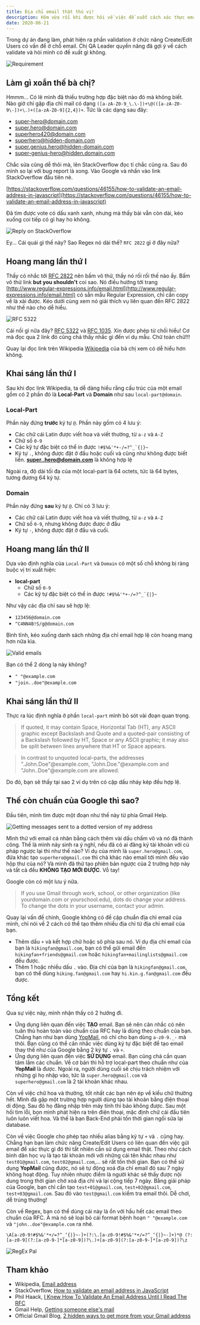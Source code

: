 ```yaml
---
title: Địa chỉ email thật thú vị!
description: Hôm vừa rồi khi được hỏi về việc đề xuất cách xác thực email, mình phát hiện ra nhiều điều mới về cấu trúc chuẩn của email.
date: 2020-06-21
---
```


Trong dự án đang làm, phát hiện ra phần validation ở chức năng Create/Edit Users có vấn để ở chỗ email. Chị QA Leader quyền năng đã gợi ý về cách validate và hỏi mình có đề xuất gì không.

![Requirement](/assets/tutorials/dia-chi-email-that-thu-vi/requirement.jpg)

## Làm gì xoắn thế bà chị?

Hmmm... Có lẽ mình đã thiếu trường hợp đặc biệt nào đó mà không biết. Nào giờ chỉ gặp địa chỉ mail có dạng `([a-zA-Z0-9_\.\-])+\@(([a-zA-Z0-9\-])+\.)+([a-zA-Z0-9]{2,4})+`. Tức là các dạng sau đây:

- super-hero@domain.com
- super.hero@domain.com
- superhero420@domain.com
- superhero@hidden-domain.com
- super.genius.hero@hidden-domain.com
- super-genius-hero@hidden.domain.com

Chắc sửa cũng dễ thôi mà, lên StackOverflow đọc tí chắc cũng ra. Sau đó mình so lại với bug report là xong. Vào Google và nhấn vào link StackOverflow đầu tiên nè.

[https://stackoverflow.com/questions/46155/how-to-validate-an-email-address-in-javascript](https://stackoverflow.com/questions/46155/how-to-validate-an-email-address-in-javascript)

Đã tìm được vote có dấu xanh xanh, nhưng mà thấy bài vẫn còn dài, kéo xuống coi tiếp có gì hay ho không.

![Reply on StackOverflow](/assets/tutorials/dia-chi-email-that-thu-vi/stackoverflow.png)

Ey... Cái quái gì thế này? Sao Regex nó dài thế? `RFC 2822` gì ở đây nữa?

## Hoang mang lần thứ I

Thấy có nhắc tới [RFC 2822](https://tools.ietf.org/html/rfc2822) nên bấm vô thử, thấy nó rối rối thế nào ấy. Bấm vô thử link **but you shouldn't** coi sao. Nó điều hướng tới trang [http://www.regular-expressions.info/email.html](http://www.regular-expressions.info/email.html) có sẵn mẫu Regular Expression, chỉ cần copy về là xài được. Kéo dưới cùng xem nó giải thích vụ liên quan đến RFC 2822 như thế nào cho dễ hiểu.

![RFC 5322](/assets/tutorials/dia-chi-email-that-thu-vi/regular-expression.png)

Cái nồi gì nữa đây? [RFC 5322](https://tools.ietf.org/html/rfc5322#section-3.4) và [RFC 1035](https://tools.ietf.org/html/rfc1035#section-2.3.1). Xin được phép từ chối hiểu! Cơ mà đọc qua 2 link đó cũng chả thấy nhắc gì đến ví dụ mẫu. Chữ toàn chữ!!!

Quay lại đọc link trên Wikipedia [Wikipedia](https://en.wikipedia.org/wiki/Email_address) của bà chị xem có dễ hiểu hơn không.

## Khai sáng lần thứ I

Sau khi đọc link Wikipedia, ta dễ dàng hiểu rằng cấu trúc của một email gồm có 2 phần đó là **Local-Part** và **Domain** như sau `local-part@domain`.

### Local-Part

Phần này đứng **trước** ký tự `@`. Phần này gồm có 4 lưu ý:

- Các chữ cái Latin được viết hoa và viết thường, từ `a-z` và `A-Z`
- Chữ số `0-9`
- Các kỹ tự đặc biệt có thể in được `` !#$%&'*+-/=?^_`{|}~ ``
- Ký tự `.`, không được đặt ở đầu hoặc cuối và cũng như không được biết liền. **super..hero@domain.com** là không hợp lệ

Ngoài ra, độ dài tối đa của một local-part là 64 octets, tức là 64 bytes, tương đương 64 ký tự.

### Domain

Phần này đứng **sau** ký tự `@`. Chỉ có 3 lưu ý:

- Các chữ cái Latin được viết hoa và viết thường, từ `a-z` và `A-Z`
- Chữ số `0-9`, nhưng không được được ở đầu
- Ký tự `-`, không được đặt ở đầu và cuối.

## Hoang mang lần thứ II

Dựa vào định nghĩa của `Local-Part` và `Domain` có một số chỗ không bị ràng buộc vị trí xuất hiện:

- **local-part**
  - Chữ số `0-9`
  - Các kỹ tự đặc biệt có thể in được `` !#$%&'*+-/=?^_`{|}~ ``

Như vậy các địa chỉ sau sẽ hợp lệ:

- `123456@domain.com`
- `^C4NN4B!S/g@domain.com`

Bình tĩnh, kéo xuống danh sách những địa chỉ email hợp lệ còn hoang mang hơn nữa kìa.

![Valid emails](/assets/tutorials/dia-chi-email-that-thu-vi/valid-emails.png)

Bạn có thể 2 dòng lạ này không?

- `" "@example.com`
- `"join..doe"@example.com`

## Khai sáng lần thứ II

Thực ra lúc định nghĩa ở phần `local-part` mình bỏ sót vài đoạn quan trọng.

> If quoted, it may contain Space, Horizontal Tab (HT), any ASCII graphic except Backslash and Quote and a quoted-pair consisting of a Backslash followed by HT, Space or any ASCII graphic; it may also be split between lines anywhere that HT or Space appears.

> In contrast to unquoted local-parts, the addresses ".John.Doe"@example.com, "John.Doe."@example.com and "John..Doe"@example.com are allowed.

Do đó, bạn sẽ thấy tại sao 2 ví dụ trên có cặp dấu nháy kép đều hợp lệ.

## Thế còn chuẩn của Google thì sao?

Đầu tiên, mình tìm được một đoạn như thế này từ phía Gmail Help.

![Getting messages sent to a dotted version of my address](/assets/tutorials/dia-chi-email-that-thu-vi/dotted-version.png)

Mình thử với email cá nhân bằng cách thêm vài dấu chấm vô và nó đã thành công. Thế là mình nảy sinh ra ý nghĩ, nếu đã có ai đăng ký tài khoản với cú pháp ngược lại thì như thế nào? Ví dụ của mình là `super.hero@gmail.com`, đứa khác tạo `superhero@gmail.com` thì chả khác nào email tới mình đều vào hộp thư của nó? Và mình đã thử tạo phiên bản ngược của 2 trường hợp này và tất cả đều **KHÔNG TẠO MỚI ĐƯỢC**. Vỗ tay!

Google còn có một lưu ý nữa.

> If you use Gmail through work, school, or other organization (like yourdomain.com or yourschool.edu), dots do change your address. To change the dots in your username, contact your admin.

Quay lại vấn đề chính, Google không có đề cập chuẩn địa chỉ email của mình, chỉ nói về 2 cách có thể tạo thêm nhiều địa chỉ từ địa chỉ email của bạn.

- Thêm dấu `+` và kết hợp chữ hoặc sô phía sau nó. Ví dụ địa chỉ email của bạn là `hikingfan@gmail.com`, bạn có thể gửi email đến `hikingfan+friends@gmail.com` hoặc `hikingfan+mailinglists@gmail.com` đều được.
- Thêm 1 hoặc nhiều dấu `.` vào.
  Địa chỉ của bạn là `hikingfan@gmail.com`, bạn có thể dùng `hiking.fan@gmail.com` hay `hi.kin.g.fan@gmail.com` đều được.

## Tổng kết

Qua sự việc này, mình nhận thấy có 2 hướng đi.

- Ứng dụng liên quan đến việc **TẠO** email. Bạn sẽ nên cân nhắc có nên tuân thủ hoàn toàn vào chuẩn của RFC hay là dùng theo chuẩn của bạn. Chẳng hạn như bạn dùng [YopMail](http://www.yopmail.com/en/), nó chỉ cho bạn dùng `a-z0-9._-` mà thôi. Bạn cũng có thể cân nhắc việc dùng ký tự đặc biệt để tạo email thay thế như của Google bằng 2 ký tự `.` và `+`.
- Ứng dụng liên quan đến việc **SỬ DỤNG** email. Bạn cũng chả cần quan tâm lắm các chuẩn. Về cơ bản thì hỗ trợ local-part theo chuẩn như của **YopMail** là được. Ngoài ra, người dùng cuối sẽ chịu trách nhiệm với những gì họ nhập vào, tức là `super.hero@gmail.com` và `superhero@gmail.com` là 2 tài khoản khác nhau.

Còn về việc chữ hoa và thường, tốt nhất các bạn nên ép về kiểu chữ thường hết. Mình đã gặp một trường hợp người dùng tạo tài khoản bằng điện thoại di động. Sau đó họ đăng nhập trên máy tính thì báo không được. Sau một hồi tìm lỗi, bọn mình phát hiện ra trên điện thoại, mặc định chữ cái đầu tiên luôn luôn viết hoa. Và thế là bạn Back-End phải tốn thời gian ngồi sửa lại database.

Còn về việc Google cho phép tạo nhiều alias bằng ký tự `+` và `.` cũng hay. Chẳng hạn bạn làm chức năng Create/Edit Users có liên quan đến việc gửi email để xác thực gì đó thì tất nhiên cần sử dụng email thật. Theo như cách bình dân học vụ là tạo tài khoản mới với những cái tên khác nhau như `test01@gmail.com`, `test02@gmail.com`,... sẽ rất tốn thời gian. Bạn có thể sử dụng **YopMail** cũng được, nó sẽ tự động xoá địa chỉ email đó sau 7 ngày không hoạt động. Tuy nhiên nhược điểm là người khác sẽ thấy được nội dung trong thời gian chờ xoá địa chỉ và lại cộng tiếp 7 ngày. Bằng giải pháp của Google, bạn chỉ cần tạo `test+01@gmail.com`, `test+02@gmail.com`, `test+03@gmail.com`. Sau đó vào `test@gmail.com` kiểm tra email thôi. Dễ chơi, dễ trúng thưởng!

Còn về Regex, bạn có thể dùng cái này là ổn với hầu hết các email theo chuẩn của RFC. À mà nó sẽ loại bỏ cái format bệnh hoạn `" "@example.com` và `"john..doe"@example.com` ra nhé.

`\A[a-z0-9!#$%&'*+/=?^_‘{|}~-]+(?:\.[a-z0-9!#$%&'*+/=?^_‘{|}~-]+)*@ (?:[a-z0-9](?:[a-z0-9-]*[a-z0-9])?\.)+[a-z0-9](?:[a-z0-9-]*[a-z0-9])?\z`

![RegEx Pal](/assets/tutorials/dia-chi-email-that-thu-vi/regexpal.png)

## Tham khảo

- Wikipedia, [Email address](https://en.wikipedia.org/wiki/Email_address)
- StackOverflow, [How to validate an email address in JavaScript](https://stackoverflow.com/a/1373724)
- Phil Haack, [I Knew How To Validate An Email Address Until I Read The RFC](https://haacked.com/archive/2007/08/21/i-knew-how-to-validate-an-email-address-until-i.aspx)
- Gmail Help, [Getting someone else's mail](https://support.google.com/mail/answer/10313?topic=14822)
- Official Gmail Blog, [2 hidden ways to get more from your Gmail address](https://gmail.googleblog.com/2008/03/2-hidden-ways-to-get-more-from-your.html)
